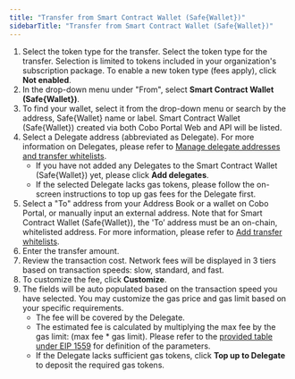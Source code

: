 ```yaml
---
title: "Transfer from Smart Contract Wallet (Safe{Wallet})"
sidebarTitle: "Transfer from Smart Contract Wallet (Safe{Wallet})"
---
```


1. Select the token type for the transfer. Select the token type for the transfer. Selection is limited to tokens included in your organization's subscription package. To enable a new token type (fees apply), click **Not enabled**.
2. In the drop-down menu under "From", select **Smart Contract Wallet (Safe&#123;Wallet&#125;)**.
3. To find your wallet, select it from the drop-down menu or search by the address, Safe&#123;Wallet&#125; name or label. Smart Contract Wallet (Safe&#123;Wallet&#125;) created via both Cobo Portal Web and API will be listed.
4. Select a Delegate address (abbreviated as Delegate). For more information on Delegates, please refer to [Manage delegate addresses and transfer whitelists](/cobo-portal/wallets/smart-contract-wallet/introduction-to-delegate).
    - If you have not added any Delegates to the Smart Contract Wallet (Safe&#123;Wallet&#125;) yet, please click **Add delegates**.
    - If the selected Delegate lacks gas tokens, please follow the on-screen instructions to top up gas fees for the Delegate first.
5. Select a "To" address from your Address Book or a wallet on Cobo Portal, or manually input an external address. Note that for Smart Contract Wallet (Safe&#123;Wallet&#125;), the 'To’ address must be an on-chain, whitelisted address. For more information, please refer to [Add transfer whitelists](/cobo-portal/wallets/smart-contract-wallet/add-transfer-whitelist).
6. Enter the transfer amount.
7. Review the transaction cost. Network fees will be displayed in 3 tiers based on transaction speeds: slow, standard, and fast.
7. To customize the fee, click **Customize**.
8. The fields will be auto populated based on the transaction speed you have selected. You may customize the gas price and gas limit based on your specific requirements.
    - The fee will be covered by the Delegate.
    - The estimated fee is calculated by multiplying the max fee by the gas limit: (max fee * gas limit). Please refer to the [provided table under EIP 1559](/cobo-portal/transfer/transfer-from-mpc) for definition of the parameters.
    - If the Delegate lacks sufficient gas tokens, click **Top up to Delegate** to deposit the required gas tokens.




